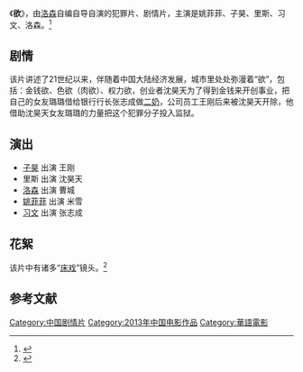 {{Otheruses|subject=2013年中国大陆电影《欲》|other=其他同名条目|欲}}
{{电影信息框
| 片名     = 欲
| 电影原名 = 
| 图像     = 
| 图像说明 = 
| 导演     = [[洛森|洛森]]、吴全胜
| 监制     = 洛森
| 制片     = 
| 编剧     = 洛森
| 剧本     = 
| 原著     = 
| 主演     = 姚菲菲<br>包树君
| 主题曲   = 
| 片头曲   = 
| 片尾曲   = 
| 配乐     = 
| 摄影     = 吴全胜
| 剪辑     = 
| 制片商   = 
| 发行商   = 
| 上映日期 = {{Film date|2013|||中国大陆}}
| 片长     = 69分钟
| 产地     = {{CHNML}}
| 语言     = [[現代標準漢語|国语普通话]]
| 预算     = 
| 票房     = 
| 前集     = 
| 续集     = 
}}
《'''欲'''》，由[[洛森|洛森]]自编自导自演的犯罪片、剧情片，主演是姚菲菲、子昊、里斯、习文、洛森。<ref>{{cite web |url=http://v.qq.com/boke/page/u/5/t/i012245qnz1.html |title=电影《欲》先行版预告 |date=2013-12-04|accessdate=2014-03-10 |work=腾讯网 |archive-url=https://web.archive.org/web/20140310085414/http://v.qq.com/boke/page/u/5/t/i012245qnz1.html |archive-date=2014-03-10 |dead-url=yes}}</ref>

== 剧情 ==
该片讲述了21世纪以来，伴随着中国大陆经济发展，城市里处处弥漫着“欲”，包括：金钱欲、色欲（肉欲）、权力欲，创业者沈昊天为了得到金钱来开创事业，把自己的女友璐璐借给银行行长张志成做[[情婦|二奶]]，公司员工王刚后来被沈昊天开除，他借助沈昊天女友璐璐的力量把这个犯罪分子投入监狱。

== 演出 ==
*[[子昊|子昊]] 出演 王刚
*里斯 出演 沈昊天
*[[洛森|洛森]] 出演 曹城
*[[姚菲菲|姚菲菲]] 出演 米雪
*[[习文|习文]] 出演 张志成

== 花絮 ==
该片中有诸多“[[床戏|床戏]]”镜头。<ref>{{cite web |url=http://v.qq.com/boke/page/f/d/s/f01252owcds.html |title=《欲》上集 |date=2013-12-04 |accessdate=2014-03-10|work=腾讯网 |archive-url=https://web.archive.org/web/20140310080801/http://v.qq.com/boke/page/f/d/s/f01252owcds.html |archive-date=2014-03-10 |dead-url=yes }}</ref>

==参考文献==
{{reflist}}

{{DEFAULTSORT:Yu欲}}
[[Category:中国剧情片|Category:中国剧情片]]
[[Category:2013年中国电影作品|Category:2013年中国电影作品]]
[[Category:華語電影|Category:華語電影]]